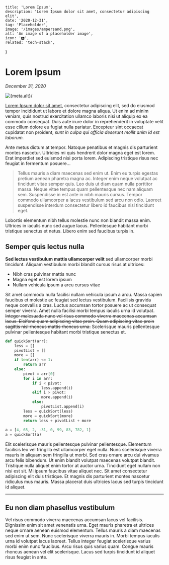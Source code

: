 
    title: 'Lorem Ipsum',
    description: 'Lorem Ipsum dolor sit amet, consectetur adipiscing elit',
    date: '2020-12-31',
    tag: 'Placeholder',
    image: '/images/ampersand.png',
    alt: 'An image of a placeholder image',
    icon: '🅰️',
    related: 'tech-stack',
}


# Lorem Ipsum

_December 31, 2020_

<img className="mx-auto" src={meta.image} alt={meta.alt}/>

[Lorem Ipsum dolor sit amet](www.google.com), consectetur adipiscing elit, sed do eiusmod tempor incididunt ut labore et dolore magna aliqua. Ut enim ad minim veniam, quis nostrud exercitation ullamco laboris nisi ut aliquip ex ea commodo consequat. Duis aute irure dolor in reprehenderit in voluptate velit esse cillum dolore eu fugiat nulla pariatur. Excepteur sint occaecat cupidatat non proident, _sunt in culpa qui officia deserunt mollit anim id est laborum._

Ante metus dictum at tempor. Natoque penatibus et magnis dis parturient montes nascetur. Ultricies mi quis hendrerit dolor magna eget est lorem. Erat imperdiet sed euismod nisi porta lorem. Adipiscing tristique risus nec feugiat in fermentum posuere...

> Tellus mauris a diam maecenas sed enim ut. Enim eu turpis egestas pretium aenean pharetra magna ac. Integer enim neque volutpat ac tincidunt vitae semper quis. Leo duis ut diam quam nulla porttitor massa. Neque vitae tempus quam pellentesque nec nam aliquam sem. Suspendisse in est ante in nibh mauris cursus. Tempor commodo ullamcorper a lacus vestibulum sed arcu non odio. Laoreet suspendisse interdum consectetur libero id faucibus nisl tincidunt eget.

Lobortis elementum nibh tellus molestie nunc non blandit massa enim. Ultrices in iaculis nunc sed augue lacus. Pellentesque habitant morbi tristique senectus et netus. Libero enim sed faucibus turpis in.

## Semper quis lectus nulla

**Sed lectus vestibulum mattis ullamcorper velit** sed ullamcorper morbi tincidunt. Aliquam vestibulum morbi blandit cursus risus at ultrices:

* Nibh cras pulvinar mattis nunc
* Magna eget est lorem ipsum
* Nullam vehicula ipsum a arcu cursus vitae

Sit amet commodo nulla facilisi nullam vehicula ipsum a arcu. Massa sapien faucibus et molestie ac feugiat sed lectus vestibulum. Facilisis gravida neque convallis a cras. Luctus accumsan tortor posuere ac ut consequat semper viverra. Amet nulla facilisi morbi tempus iaculis urna id volutpat. ~~Integer malesuada nunc vel risus commodo viverra maecenas accumsan lacus. Eleifend quam adipiscing vitae proin. Quam adipiscing vitae proin sagittis nisl rhoncus mattis rhoncus urna.~~ Scelerisque mauris pellentesque pulvinar pellentesque habitant morbi tristique senectus et.

```python
def quickSort(arr):
    less = []
    pivotList = []
    more = []
    if len(arr) <= 1:
        return arr
    else:
        pivot = arr[0]
        for i in arr:
            if i < pivot:
                less.append(i)
            elif i > pivot:
                more.append(i)
            else:
                pivotList.append(i)
        less = quickSort(less)
        more = quickSort(more)
        return less + pivotList + more
 
a = [4, 65, 2, -31, 0, 99, 83, 782, 1]
a = quickSort(a)
```

Elit scelerisque mauris pellentesque pulvinar pellentesque. Elementum facilisis leo vel fringilla est ullamcorper eget nulla. Nunc scelerisque viverra mauris in aliquam sem fringilla ut morbi. Sed cras ornare arcu dui vivamus arcu felis bibendum. Ut enim blandit volutpat maecenas volutpat blandit. Tristique nulla aliquet enim tortor at auctor urna. Tincidunt eget nullam non nisi est sit. Mi ipsum faucibus vitae aliquet nec. Sit amet consectetur adipiscing elit duis tristique. Et magnis dis parturient montes nascetur ridiculus mus mauris. Massa placerat duis ultricies lacus sed turpis tincidunt id aliquet.

---

## Eu non diam phasellus vestibulum

Vel risus commodo viverra maecenas accumsan lacus vel facilisis. Dignissim enim sit amet venenatis urna. Eget mauris pharetra et ultrices neque ornare aenean euismod elementum. Tellus mauris a diam maecenas sed enim ut sem. Nunc scelerisque viverra mauris in. Morbi tempus iaculis urna id volutpat lacus laoreet. Tellus integer feugiat scelerisque varius morbi enim nunc faucibus. Arcu risus quis varius quam. Congue mauris rhoncus aenean vel elit scelerisque. Lacus sed turpis tincidunt id aliquet risus feugiat in ante.
